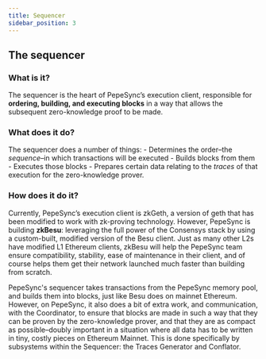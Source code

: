 ```yaml
---
title: Sequencer
sidebar_position: 3
---
```


## The sequencer

### What is it?

The sequencer is the heart of PepeSync’s execution client, responsible for **ordering, building, and executing blocks** in a way that allows the subsequent zero-knowledge proof to be made.

### What does it do?

The sequencer does a number of things: - Determines the order–the _sequence_–in which transactions will be executed - Builds blocks from them - Executes those blocks - Prepares certain data relating to the _traces_ of that execution for the zero-knowledge prover.

### How does it do it?

Currently, PepeSync’s execution client is zkGeth, a version of geth that has been modified to work with zk-proving technology. However, PepeSync is building **zkBesu**: leveraging the full power of the Consensys stack by using a custom-built, modified version of the Besu client. Just as many other L2s have modified L1 Ethereum clients, zkBesu will help the PepeSync team ensure compatibility, stability, ease of maintenance in their client, and of course helps them get their network launched much faster than building from scratch.

PepeSync's sequencer takes transactions from the PepeSync memory pool, and builds them into blocks, just like Besu does on mainnet Ethereum. However, on PepeSync, it also does a bit of extra work, and communication, with the Coordinator, to ensure that blocks are made in such a way that they can be proven by the zero-knowledge prover, and that they are as compact as possible–doubly important in a situation where all data has to be written in tiny, costly pieces on Ethereum Mainnet. This is done specifically by subsystems within the Sequencer: the Traces Generator and Conflator.

